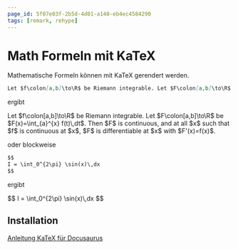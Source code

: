 ```yaml
---
page_id: 5f07e03f-2b5d-4d01-a140-eb4ec4584290
tags: [remark, rehype]
---
```



# Math Formeln mit KaTeX

Mathematische Formeln können mit KaTeX gerendert werden.

```md
Let $f\colon[a,b]\to\R$ be Riemann integrable. Let $F\colon[a,b]\to\R$ be $F(x)=\int_{a}^{x} f(t)\,dt$. Then $F$ is continuous, and at all $x$ such that $f$ is continuous at $x$, $F$ is differentiable at $x$ with $F'(x)=f(x)$.
```

ergibt

<BrowserWindow>
Let $f\colon[a,b]\to\R$ be Riemann integrable. Let $F\colon[a,b]\to\R$ be
$F(x)=\int_{a}^{x} f(t)\,dt$. Then $F$ is continuous, and at all $x$ such that
$f$ is continuous at $x$, $F$ is differentiable at $x$ with $F'(x)=f(x)$.

</BrowserWindow>

oder blockweise

```md
$$
I = \int_0^{2\pi} \sin(x)\,dx
$$
```

ergibt

<BrowserWindow>
$$
I = \int_0^{2\pi} \sin(x)\,dx
$$
</BrowserWindow>

## Installation

[Anleitung KaTeX für Docusaurus](https://docusaurus.io/docs/markdown-features/math-equations)
